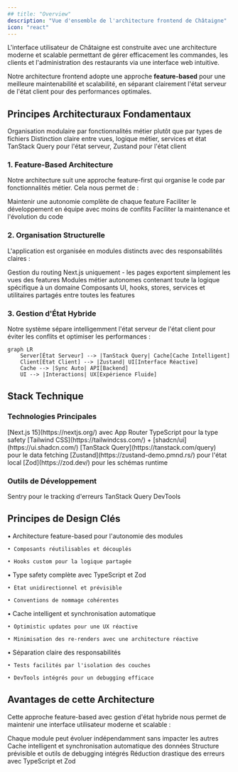 ```yaml
---
## title: "Overview"
description: "Vue d'ensemble de l'architecture frontend de Châtaigne"
icon: "react"
---
```


<Info>
  L'interface utilisateur de Châtaigne est construite avec une architecture
  moderne et scalable permettant de gérer efficacement les commandes, les
  clients et l'administration des restaurants via une interface web intuitive.
</Info>

Notre architecture frontend adopte une approche **feature-based** pour une meilleure maintenabilité et scalabilité, en séparant clairement l'état serveur de l'état client pour des performances optimales.

## Principes Architecturaux Fondamentaux

<CardGroup cols={3}>
  <Card title="Feature-Based Architecture" icon="layer-group">
    Organisation modulaire par fonctionnalités métier plutôt que par types de
    fichiers
  </Card>
  <Card title="Séparation des Responsabilités" icon="circle-nodes">
    Distinction claire entre vues, logique métier, services et état
  </Card>
  <Card title="État Hybride" icon="bolt">
    TanStack Query pour l'état serveur, Zustand pour l'état client
  </Card>
</CardGroup>

### 1. Feature-Based Architecture

Notre architecture suit une approche feature-first qui organise le code par fonctionnalités métier. Cela nous permet de :

<Check>Maintenir une autonomie complète de chaque feature</Check>
<Check>Faciliter le développement en équipe avec moins de conflits</Check>
<Check>Faciliter la maintenance et l'évolution du code</Check>

### 2. Organisation Structurelle

L'application est organisée en modules distincts avec des responsabilités claires :

<Steps>
  <Step title="App Router (src/app/)">
    Gestion du routing Next.js uniquement - les pages exportent simplement les
    vues des features
  </Step>
  <Step title="Features (src/features/)">
    Modules métier autonomes contenant toute la logique spécifique à un domaine
  </Step>
  <Step title="Shared (src/shared/)">
    Composants UI, hooks, stores, services et utilitaires partagés entre toutes
    les features
  </Step>
</Steps>

### 3. Gestion d'État Hybride

Notre système sépare intelligemment l'état serveur de l'état client pour éviter les conflits et optimiser les performances :

```mermaid
graph LR
    Server[État Serveur] --> |TanStack Query| Cache[Cache Intelligent]
    Client[État Client] --> |Zustand| UI[Interface Réactive]
    Cache --> |Sync Auto| API[Backend]
    UI --> |Interactions| UX[Expérience Fluide]

```

## Stack Technique

### Technologies Principales

<CardGroup cols={2}>
  <Card title="Framework" icon="react">
    [Next.js 15](https://nextjs.org/) avec App Router
  </Card>
  <Card title="Language" icon="code">
    TypeScript pour la type safety
  </Card>
  <Card title="Styling" icon="palette">
    [Tailwind CSS](https://tailwindcss.com/) +
    [shadcn/ui](https://ui.shadcn.com/)
  </Card>
  <Card title="État Serveur" icon="server">
    [TanStack Query](https://tanstack.com/query) pour le data fetching
  </Card>
  <Card title="État Client" icon="desktop">
    [Zustand](https://zustand-demo.pmnd.rs/) pour l'état local
  </Card>
  <Card title="Validation" icon="shield-check">
    [Zod](https://zod.dev/) pour les schémas runtime
  </Card>
</CardGroup>

### Outils de Développement

<CardGroup cols={2}>
  <Card title="Monitoring" icon="chart-line">
    Sentry pour le tracking d'erreurs
  </Card>
  <Card title="Dev Tools" icon="wrench">
    TanStack Query DevTools
  </Card>
</CardGroup>

## Principes de Design Clés

<Steps>
<Step title="Modularité">
• Architecture feature-based pour l'autonomie des modules

```
• Composants réutilisables et découplés

• Hooks custom pour la logique partagée

```

</Step>

<Step title="Prévisibilité">
• Type safety complète avec TypeScript et Zod

```
• État unidirectionnel et prévisible

• Conventions de nommage cohérentes

```

</Step>

<Step title="Performance">
• Cache intelligent et synchronisation automatique

```
• Optimistic updates pour une UX réactive

• Minimisation des re-renders avec une architecture réactive

```

</Step>

<Step title="Maintenabilité">
• Séparation claire des responsabilités

```
• Tests facilités par l'isolation des couches

• DevTools intégrés pour un debugging efficace

```

</Step>
</Steps>

## Avantages de cette Architecture

Cette approche feature-based avec gestion d'état hybride nous permet de maintenir une interface utilisateur moderne et scalable :

<CardGroup cols={2}>
  <Card title="Autonomie des Features" icon="layer-group">
    Chaque module peut évoluer indépendamment sans impacter les autres
  </Card>
  <Card title="Performance Optimale" icon="gauge">
    Cache intelligent et synchronisation automatique des données
  </Card>
  <Card title="Expérience Développeur" icon="heart">
    Structure prévisible et outils de debugging intégrés
  </Card>
  <Card title="Type Safety Complète" icon="shield">
    Réduction drastique des erreurs avec TypeScript et Zod
  </Card>
</CardGroup>
